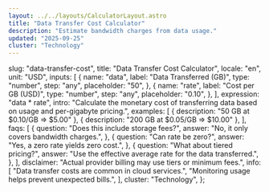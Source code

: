 ```yaml
---
layout: ../../layouts/CalculatorLayout.astro
title: "Data Transfer Cost Calculator"
description: "Estimate bandwidth charges from data usage."
updated: "2025-09-25"
cluster: "Technology"
---
```



  slug: "data-transfer-cost",
  title: "Data Transfer Cost Calculator",
  locale: "en",
  unit: "USD",
  inputs: [
    {
      name: "data",
      label: "Data Transferred (GB)",
      type: "number",
      step: "any",
      placeholder: "50",
    },
    {
      name: "rate",
      label: "Cost per GB (USD)",
      type: "number",
      step: "any",
      placeholder: "0.10",
    },
  ],
  expression: "data * rate",
  intro:
    "Calculate the monetary cost of transferring data based on usage and per-gigabyte pricing.",
  examples: [
    { description: "50 GB at $0.10/GB ⇒ $5.00" },
    { description: "200 GB at $0.05/GB ⇒ $10.00" },
  ],
  faqs: [
    {
      question: "Does this include storage fees?",
      answer: "No, it only covers bandwidth charges.",
    },
    {
      question: "Can rate be zero?",
      answer: "Yes, a zero rate yields zero cost.",
    },
    {
      question: "What about tiered pricing?",
      answer: "Use the effective average rate for the data transferred.",
    },
  ],
  disclaimer: "Actual provider billing may use tiers or minimum fees.",
  info: [
    "Data transfer costs are common in cloud services.",
    "Monitoring usage helps prevent unexpected bills.",
  ],
  cluster: "Technology",
};

<Calculator schema={schema} />
